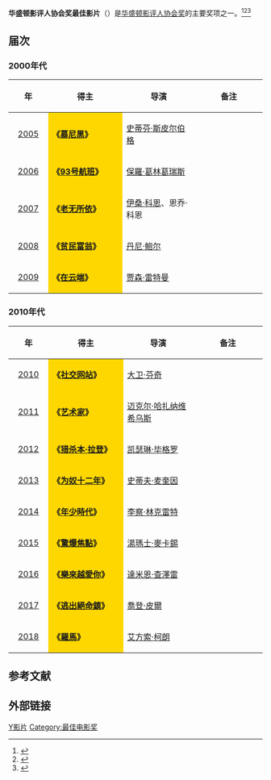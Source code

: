 {{noteTA
|G1=Movie
|G2=Show
}}
'''华盛顿影评人协会奖最佳影片'''（{{lang-en|'''Washington D.C. Area Film Critics Association Award for Best Film'''}}）是[[华盛顿特区影评人协会|华盛顿影评人协会奖]]的主要奖项之一。<ref>{{cite web |url=http://yule.sohu.com/20131210/n391544835.shtml |title=华盛顿影评人协会奖揭晓 《为奴十二年》获六奖 |accessdate=2013 |publisher=搜狐网 |work= |language=zh-hans |archive-date=2014-03-29 |archive-url=https://web.archive.org/web/20140329214520/http://yule.sohu.com/20131210/n391544835.shtml |dead-url=no }}</ref><ref>{{cite web |url=http://ent.163.com/12/1212/16/8IHN7E2A00034QN3.html |title=华盛顿影评人协会奖揭晓 《猎杀本拉登》获3奖 |accessdate=2012 |publisher=网易 |work= |language=zh-hans |archive-date=2014-03-29 |archive-url=https://web.archive.org/web/20140329185417/http://ent.163.com/12/1212/16/8IHN7E2A00034QN3.html |dead-url=no }}</ref><ref>{{cite web|url=http://ent.qq.com/a/20111206/000107.htm|title=华盛顿特区影评人协会揭晓 《艺术家》再次折桂|accessdate=2011|publisher=腾讯网|work=|language=zh-hans|deadurl=yes|archiveurl=https://web.archive.org/web/20161110142222/http://ent.qq.com/a/20111206/000107.htm|archivedate=2016-11-10}}</ref>

== 届次 ==
=== 2000年代 ===
{| class="wikitable" width="95%" cellpadding="5"
|-
!width="100"|年
!width="300"|得主
!width="300"|导演
!width="300"| 备注
|-
|style="text-align:center;"| [[第4届华盛顿影评人协会奖|2005]] || style="background:#FFD700;" | '''《[[慕尼黑_(电影)|慕尼黑]]》''' ||[[史蒂芬·斯皮尔伯格|史蒂芬·斯皮尔伯格]] ||  
|-
|style="text-align:center;"| [[第5届华盛顿影评人协会奖|2006]] || style="background:#FFD700;" | '''《[[93号航班|93号航班]]》''' || [[保羅·葛林葛瑞斯|保羅·葛林葛瑞斯]] ||  
|-
|style="text-align:center;"| [[第6届华盛顿影评人协会奖|2007]] || style="background:#FFD700;" | '''《[[老无所依|老无所依]]》''' || [[伊桑·科恩|伊桑·科恩]]、恩乔·科恩 ||  
|-
|style="text-align:center;"| [[第7届华盛顿影评人协会奖|2008]] ||  style="background:#FFD700;" | '''《[[貧民百萬富翁|贫民富翁]]》''' || [[丹尼·鲍尔|丹尼·鲍尔]] || 
|-
|style="text-align:center;"| [[第8届华盛顿影评人协会奖|2009]] ||  style="background:#FFD700;" |'''《[[在云端_(电影)|在云端]]》''' || [[贾森·雷特曼|贾森·雷特曼]] ||  
|}

=== 2010年代 ===
{| class="wikitable" width="95%" cellpadding="5"
|-
!width="100"|年
!width="300"|得主
!width="300"|导演
!width="300"|备注
|-
|style="text-align:center;"| [[第9届华盛顿影评人协会奖|2010]] ||  style="background:#FFD700;" | '''《[[社群網戰|社交网站]]》''' || [[大卫·芬奇|大卫·芬奇]] ||  
|-
|style="text-align:center;"| [[第10届华盛顿影评人协会奖|2011]] ||  style="background:#FFD700;" | '''《[[艺术家_(电影)|艺术家]]》''' ||[[迈克尔·哈扎纳维希乌斯|迈克尔·哈扎纳维希乌斯]] ||  
|-
|style="text-align:center;"| [[第11届华盛顿影评人协会奖|2012]] ||  style="background:#FFD700;" | '''《[[猎杀本·拉登|猎杀本·拉登]]》'''|| [[凯瑟琳·毕格罗|凯瑟琳·毕格罗]] || 
|-
|style="text-align:center;"| [[第12届华盛顿影评人协会奖|2013]] || style="background:#FFD700;" | '''《[[为奴十二年|为奴十二年]]》'''|| [[史蒂夫·麦奎因_(导演)|史蒂夫·麦奎因]] ||  
|-
|style="text-align:center;"| [[第13届华盛顿影评人协会奖|2014]] || style="background:#FFD700;" | '''《[[年少時代|年少時代]]》'''|| [[李察·林克雷特|李察·林克雷特]] ||  
|-
|style="text-align:center;"| [[第14届华盛顿影评人协会奖|2015]] || style="background:#FFD700;" | '''《[[驚爆焦點|驚爆焦點]]》'''|| [[湯瑪士·麥卡錫|湯瑪士·麥卡錫]] ||  
|-
|style="text-align:center;"| [[第15届华盛顿影评人协会奖|2016]] || style="background:#FFD700;" | '''《[[樂來越愛你|樂來越愛你]]》'''|| [[達米恩·查澤雷|達米恩·查澤雷]] ||  
|-
|style="text-align:center;"| [[第16届华盛顿影评人协会奖|2017]] || style="background:#FFD700;" | '''《[[逃出絕命鎮|逃出絕命鎮]]》'''|| [[喬登·皮爾|喬登·皮爾]] ||  
|-
|style="text-align:center;"| [[第17华盛顿影评人协会奖|2018]] || style="background:#FFD700;" | '''《[[羅馬_(2018年電影)|羅馬]]》'''|| [[艾方索·柯朗|艾方索·柯朗]] ||  
|}

==参考文献==
{{reflist}}

== 外部链接 ==
{{华盛顿影评人协会奖}}

[[Category:华盛顿影评人协会奖|Y影片]]
[[Category:最佳电影奖|Category:最佳电影奖]]